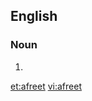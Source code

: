 ==English==

===Noun===
{{en-noun}}

# {{alternative spelling of|ifrit}}

[[et:afreet]]
[[vi:afreet]]